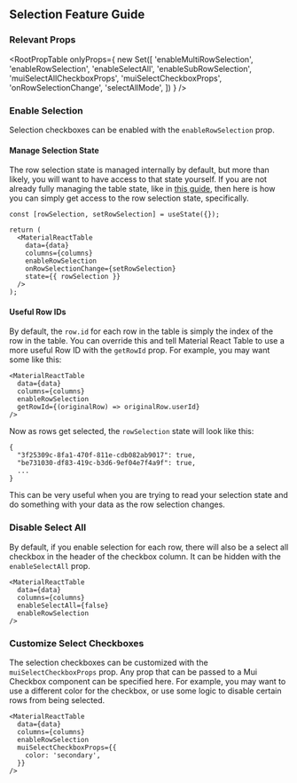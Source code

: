 
<Head>
  <title>Selection Feature Guide - Material React Table Docs</title>
  <meta
    name="description"
    content="How to add and customize row selection checkboxes in Material React Table"
  />
</Head>

## Selection Feature Guide

### Relevant Props

<RootPropTable
  onlyProps={
    new Set([
      'enableMultiRowSelection',
      'enableRowSelection',
      'enableSelectAll',
      'enableSubRowSelection',
      'muiSelectAllCheckboxProps',
      'muiSelectCheckboxProps',
      'onRowSelectionChange',
      'selectAllMode',
    ])
  }
/>

### Enable Selection

Selection checkboxes can be enabled with the `enableRowSelection` prop.

#### Manage Selection State

The row selection state is managed internally by default, but more than likely, you will want to have access to that state yourself. If you are not already fully managing the table state, like in [this guide](docs/guides/table-state-management#fully-manage-table-state), then here is how you can simply get access to the row selection state, specifically.

```tsx
const [rowSelection, setRowSelection] = useState({});

return (
  <MaterialReactTable
    data={data}
    columns={columns}
    enableRowSelection
    onRowSelectionChange={setRowSelection}
    state={{ rowSelection }}
  />
);
```

#### Useful Row IDs

By default, the `row.id` for each row in the table is simply the index of the row in the table. You can override this and tell Material React Table to use a more useful Row ID with the `getRowId` prop. For example, you may want some like this:

```tsx
<MaterialReactTable
  data={data}
  columns={columns}
  enableRowSelection
  getRowId={(originalRow) => originalRow.userId}
/>
```

Now as rows get selected, the `rowSelection` state will look like this:

```tsx
{
  "3f25309c-8fa1-470f-811e-cdb082ab9017": true,
  "be731030-df83-419c-b3d6-9ef04e7f4a9f": true,
  ...
}
```

This can be very useful when you are trying to read your selection state and do something with your data as the row selection changes.

<EnableExample />

### Disable Select All

By default, if you enable selection for each row, there will also be a select all checkbox in the header of the checkbox column. It can be hidden with the `enableSelectAll` prop.

```tsx
<MaterialReactTable
  data={data}
  columns={columns}
  enableSelectAll={false}
  enableRowSelection
/>
```

### Customize Select Checkboxes

The selection checkboxes can be customized with the `muiSelectCheckboxProps` prop. Any prop that can be passed to a Mui Checkbox component can be specified here. For example, you may want to use a different color for the checkbox, or use some logic to disable certain rows from being selected.

```tsx
<MaterialReactTable
  data={data}
  columns={columns}
  enableRowSelection
  muiSelectCheckboxProps={{
    color: 'secondary',
  }}
/>
```

<CustomizeExample />

